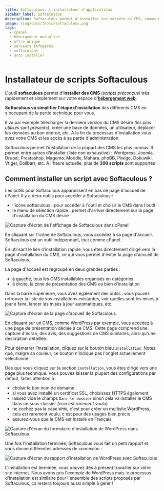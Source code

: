 ```yaml
---
title: Softaculous, l'installateur d'applications
sidebar_label: Softaculous
description: Softaculous permet d'installer une variété de CMS, comme WordPress, très simplement et rapidement. Cela évite de faire l'installation manuellement.
image: /img/docs/tools/softaculous.png
tags:
  - cpanel
  - hébergement mutualisé
  - offre unique
  - serveurs infogérés
  - softaculous
  - auto installer
---
```


# Installateur de scripts Softaculous

L'outil **softaculous** permet d'**installer des CMS** *(scripts préconçus)* très rapidement et simplement sur votre
espace d'**[hébergement web](https://www.o2switch.fr/hebergement-illimite/)**.

**Softaculous va simplifier l'étape d'installation** des différents CMS en s'occupant de la partie technique pour vous.


Il va par exemple télécharger la dernière version du CMS désiré *(les plus utilisés sont présents)*, créer une base de
données, un utilisateur, déplacer les données au bon endroit, etc. A la fin du processus d'installation vous avez votre
CMS et les accès à sa partie d'administration. 

Softaculous permet l'installation de la plupart des CMS les plus connus. Il permet entre autres d'installer
(liste non exhaustive) : Wordpress, Joomla, Drupal, Prestashop, Magento, Moodle, Mahara, phpBB, Piwigo, Dokuwiki,
Vtiger, Dolibarr, etc. A l'heure actuelle, plus de **300 scripts** sont supportés !

<PreviewToolCard tool='softaculous' />

## Comment installer un script avec Softaculous ?

Les outils pour Softaculous apparaissent en bas de page d'accueil de cPanel. Il y a deux outils pour accéder à Softaculous :
  * l'icône softaculous : pour accéder à l'outil et choisir le CMS dans l'outil
  * le menu de sélection rapide : permet d'arriver directement sur la page d'installation du CMS désiré 

<Image
    src="/img/docs/cpanel/outils/cpanel-softaculous-acces-1-o2switch.png"
    alt="Capture d'écran de l'affichage de Softaculous dans cPanel"
    caption="Les deux moyens d'accéder à Softaculous"
    title="Les deux façons d'accéder à Softaculous dans cPanel" />

En cliquant sur l'icône de Softaculous, vous accédez à sa page d'accueil. Softaculous est un outil indépendant, tout
comme cPanel. 

En utilisant le lien d'installation rapide, vous êtes directement dirigé vers la page d'installation du CMS, ce qui vous
permet d'éviter la page d'accueil de Softaculous.


La page d'accueil est regroupé en deux grandes parties :
  * à gauche, tous les CMS installables organisés en catégories
  * à droite, la zone de présentation des CMS ou bien d'installation 

Dans la barre supérieure, vous avez également des outils : vous pouvez retrouver la liste de vos installations
existantes, voir quelles sont les mises à jour à faire, lancer les mises à jour automatiques, etc. 

<Image
    src="/img/docs/cpanel/outils/cpanel-softaculous-accueil-2-o2switch.png"
    alt="Capture d'écran de la page d'accueil de Softaculous"
    caption="Page d'accueil de Softaculous avec les catégories de scripts à gauche"
    title="Page d'accueil de Softaculous" />

En cliquant sur un CMS, comme WordPress par exemple, vous accédez à une page de présentation dédiée à ce CMS. Cette page
comprend une capture d'écran, des avis, des suggestions de CMS similaires, ainsi qu'une description détaillée.

Pour démarrer l'installation, cliquez sur le bouton bleu `Installation`. Notez que, malgré sa couleur, ce bouton
n'indique pas l'onglet actuellement sélectionné.

Dès que vous cliquez sur la section `Installation`, vous êtes dirigé vers une page plus technique. Vous pouvez laisser
la plupart des configurations par défaut, faites attention à : 
- choisir le bon nom de domaine 
- si vous avez installé un certificat SSL, choisissez HTTPS également 
- laissez vide le champs `Dans le dossier` sinon cela va installer le CMS dans un sous-dossier *(ceci est rarement
  voulu)*
- ne cochez pas la case `WPMU`, c'est pour créer un multisite WordPress, cela est rarement voulu, c'est pour des usages 
  bien précis
- assurez-vous que le CMS est installé en Français 

<Image
    src="/img/docs/cpanel/outils/cpanel-softaculous-installation-wp-4-o2switch.png"
    alt="Capture d'écran du formulaire d'installation de WordPress dans Softaculous"
    caption="Formulaire d'installation de WordPress dans Softaculous"
    title="Page d'installation de WordPress dans Softaculous" />

Une fois l'installation terminée, Softaculous vous fait un petit rapport et vous donne différentes adresses de connexion
: 

<Image
    src="/img/docs/cpanel/outils/cpanel-softaculous-rapport-5-o2switch.png"
    alt="Capture d'écran du rapport d'installation de WordPress avec Softaculous"
    caption="Rapport d'installation de WordPress"
   title="WordPress est installé" />


L'installation est terminée, vous pouvez dès à présent travailler sur votre site internet. Nous avons pris l'exemple de
WordPress mais le processus d'installation est similaire pour l'ensemble des scripts proposés par Softaculous, ça
restera toujours aussi simple à gérer !